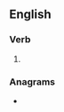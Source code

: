 ==English==

===Verb===
{{head|en|verb form}}

# {{present participle of|en|shank|nocat=1}}

===Anagrams===
* {{anagrams|en|a=aghiknns|Kingshan}}